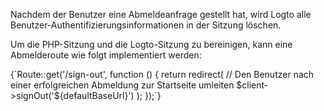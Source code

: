 

Nachdem der Benutzer eine Abmeldeanfrage gestellt hat, wird Logto alle Benutzer-Authentifizierungsinformationen in der Sitzung löschen.

Um die PHP-Sitzung und die Logto-Sitzung zu bereinigen, kann eine Abmelderoute wie folgt implementiert werden:

<CodeBlock language="php">
  {`Route::get('/sign-out', function () {
  return redirect(
    // Den Benutzer nach einer erfolgreichen Abmeldung zur Startseite umleiten
    $client->signOut('${defaultBaseUrl}')
  );
});`}
</CodeBlock>

<ImplementSignOutRouteNotice />
